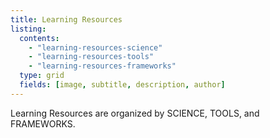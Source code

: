 ```yaml
---
title: Learning Resources
listing:
  contents:
    - "learning-resources-science"
    - "learning-resources-tools"
    - "learning-resources-frameworks"
  type: grid
  fields: [image, subtitle, description, author]
---
```


Learning Resources are organized by SCIENCE,  TOOLS, and FRAMEWORKS.  

